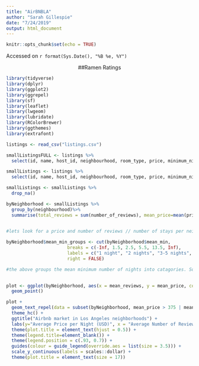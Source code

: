 ```yaml
---
title: "AirBNBLA"
author: "Sarah Gillespie"
date: "7/24/2019"
output: html_document
---
```


```r
knitr::opts_chunk$set(echo = TRUE)
```

Accessed on `r format(Sys.Date(), "%B %e, %Y")`

<center>

##Ramen Ratings

</center>

```r
library(tidyverse)
library(dplyr)
library(ggplot2)
library(ggrepel)
library(sf)
library(leaflet)
library(lwgeom)
library(lubridate)
library(RColorBrewer)
library(ggthemes)
library(extrafont)
```

```r
listings <- read_csv("listings.csv")

smallListingsFULL <- listings %>%
  select(id, name, host_id, neighbourhood, room_type, price, minimum_nights, number_of_reviews, last_review, reviews_per_month, availability_365)

smallListings <- listings %>%
  select(id, name, host_id, neighbourhood, room_type, price, minimum_nights, number_of_reviews, last_review, reviews_per_month, availability_365)

smallListings <- smallListings %>%
  drop_na()

byNeighborhood <- smallListings %>%
  group_by(neighbourhood)%>%
  summarise(total_reviews = sum(number_of_reviews), mean_price=mean(price), mean_min=mean(minimum_nights), mean_reviews = mean(number_of_reviews))
  

#lets look for a price and number of reviews // number of stays per neighborhood and or mean reviews or total reviews
```


```r
byNeighborhood$mean_min_groups <- cut(byNeighborhood$mean_min, 
                       breaks = c(-Inf, 1.5, 2.5, 5.5, 13.5, Inf), 
                       labels = c("1 night", "2 nights", "3-5 nights", "6-13 nights", "14+ nights"), 
                       right = FALSE)

#the above groups the mean minimum number of nights into catagories. So If the mean is 2.54 nights than that would be grouped with 3 to 5 nights, but if the mean was 2.3 nights then that would be grouped with 2 nights. This makes the variables go from a continious scale to a discreete scale adn will make my colors look more readable. Source: https://stackoverflow.com/questions/13559076/convert-continuous-numeric-values-to-discrete-categories-defined-by-intervals
                       
```


```r
plot <- ggplot(byNeighborhood, aes(x = mean_reviews, y = mean_price, color = mean_min_groups)) +
  geom_point()

plot +
  geom_text_repel(data = subset(byNeighborhood, mean_price > 375 | mean_reviews > 90), aes(label = neighbourhood)) +
  theme_hc() +
  ggtitle("Airbnb market in Los Angeles neighborhoods") +
  labs(y="Average Price per Night (USD)", x = "Average Number of Reviews", caption = "By @SarahG4567 Data source: InsideAirbnb.com from 07/08/2019.") +
  theme(plot.title = element_text(hjust = 0.5)) +
  theme(legend.title=element_blank()) +
  theme(legend.position = c(.93, 0.7)) +
  guides(colour = guide_legend(override.aes = list(size = 3.5))) +
  scale_y_continuous(labels = scales::dollar) +
  theme(plot.title = element_text(size = 17))

```